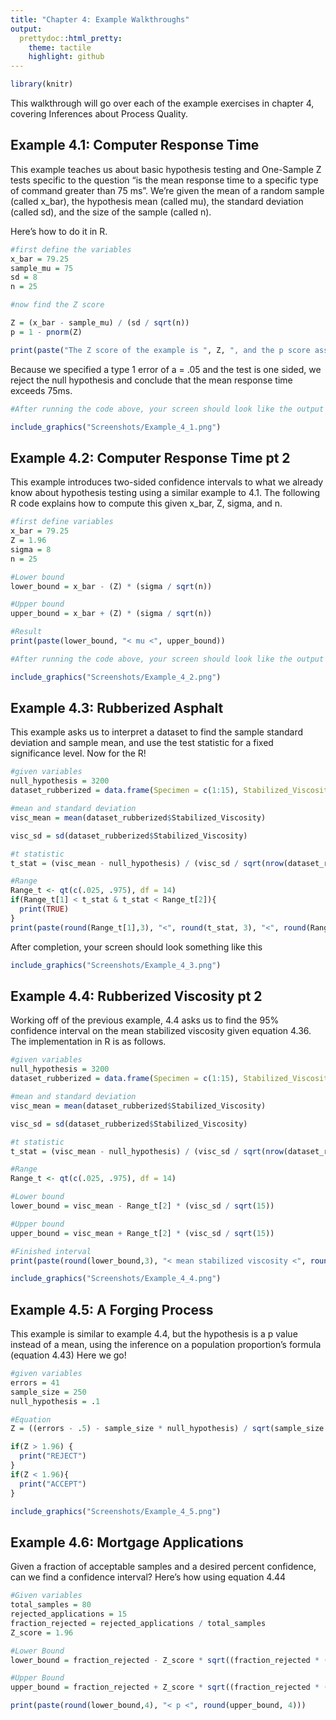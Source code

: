 ```yaml
---
title: "Chapter 4: Example Walkthroughs"
output:
  prettydoc::html_pretty:
    theme: tactile
    highlight: github
---
```


```r
library(knitr)
```


This walkthrough will go over each of the example exercises in chapter 4, covering Inferences about Process Quality.




## Example 4.1: Computer Response Time

This example teaches us about basic hypothesis testing and One-Sample Z tests specific to the question "is the mean response time to a specific type of command greater than 75 ms". We're given the mean of a random sample (called x_bar), the hypothesis mean (called mu), the standard deviation (called sd), and the size of the sample (called n). 

Here's how to do it in R.



```r
#first define the variables
x_bar = 79.25
sample_mu = 75
sd = 8
n = 25

#now find the Z score

Z = (x_bar - sample_mu) / (sd / sqrt(n))
p = 1 - pnorm(Z)

print(paste("The Z score of the example is ", Z, ", and the p score associated is ", p, sep = ""))


```

Because we specified a type 1 error of a = .05 and the test is one sided, we reject the null hypothesis and conclude that the mean response time exceeds 75ms. 

```r

#After running the code above, your screen should look like the output below

include_graphics("Screenshots/Example_4_1.png")


```



## Example 4.2: Computer Response Time pt 2


This example introduces two-sided confidence intervals to what we already know about hypothesis testing using a similar example to 4.1. The following R code explains how to compute this given x_bar, Z, sigma, and n.


```r
#first define variables
x_bar = 79.25
Z = 1.96
sigma = 8
n = 25

#Lower bound
lower_bound = x_bar - (Z) * (sigma / sqrt(n))

#Upper bound
upper_bound = x_bar + (Z) * (sigma / sqrt(n))

#Result
print(paste(lower_bound, "< mu <", upper_bound))

```

```r
#After running the code above, your screen should look like the output below

include_graphics("Screenshots/Example_4_2.png")
```

## Example 4.3: Rubberized Asphalt


This example asks us to interpret a dataset to find the sample standard deviation and sample mean, and use the test statistic for a fixed significance level. Now for the R!

```r
#given variables
null_hypothesis = 3200
dataset_rubberized = data.frame(Specimen = c(1:15), Stabilized_Viscosity = c(3193, 3124, 3153, 3145, 3093, 3466, 3355, 2979, 3182, 3227, 3256, 3332, 3204, 3282, 3170))

#mean and standard deviation
visc_mean = mean(dataset_rubberized$Stabilized_Viscosity)

visc_sd = sd(dataset_rubberized$Stabilized_Viscosity)

#t statistic
t_stat = (visc_mean - null_hypothesis) / (visc_sd / sqrt(nrow(dataset_rubberized)))

#Range
Range_t <- qt(c(.025, .975), df = 14)
if(Range_t[1] < t_stat & t_stat < Range_t[2]){
  print(TRUE)
}
print(paste(round(Range_t[1],3), "<", round(t_stat, 3), "<", round(Range_t[2], 3)))


```

After completion, your screen should look something like this

```r

include_graphics("Screenshots/Example_4_3.png")
```


## Example 4.4: Rubberized Viscosity pt 2

Working off of the previous example, 4.4 asks us to find the 95% confidence interval on the mean stabilized viscosity given equation 4.36. The implementation in R is as follows.

```r
#given variables
null_hypothesis = 3200
dataset_rubberized = data.frame(Specimen = c(1:15), Stabilized_Viscosity = c(3193, 3124, 3153, 3145, 3093, 3466, 3355, 2979, 3182, 3227, 3256, 3332, 3204, 3282, 3170))

#mean and standard deviation
visc_mean = mean(dataset_rubberized$Stabilized_Viscosity)

visc_sd = sd(dataset_rubberized$Stabilized_Viscosity)

#t statistic
t_stat = (visc_mean - null_hypothesis) / (visc_sd / sqrt(nrow(dataset_rubberized)))

#Range
Range_t <- qt(c(.025, .975), df = 14)

#Lower bound
lower_bound = visc_mean - Range_t[2] * (visc_sd / sqrt(15))

#Upper bound
upper_bound = visc_mean + Range_t[2] * (visc_sd / sqrt(15))

#Finished interval
print(paste(round(lower_bound,3), "< mean stabilized viscosity <", round(upper_bound, 3)))


```

```r
include_graphics("Screenshots/Example_4_4.png")
```


## Example 4.5: A Forging Process

This example is similar to example 4.4, but the hypothesis is a p value instead of a mean, using the inference on a population proportion's formula (equation 4.43)  Here we go!

```r
#given variables
errors = 41
sample_size = 250
null_hypothesis = .1

#Equation
Z = ((errors - .5) - sample_size * null_hypothesis) / sqrt(sample_size * null_hypothesis * (1 - null_hypothesis))

if(Z > 1.96) {
  print("REJECT")
}
if(Z < 1.96){
  print("ACCEPT")
}

```

```r
include_graphics("Screenshots/Example_4_5.png")
```

## Example 4.6: Mortgage Applications

Given a fraction of acceptable samples and a desired percent confidence, can we find a confidence interval? Here's how using equation 4.44

```r
#Given variables
total_samples = 80
rejected_applications = 15
fraction_rejected = rejected_applications / total_samples
Z_score = 1.96

#Lower Bound
lower_bound = fraction_rejected - Z_score * sqrt((fraction_rejected * (1 - fraction_rejected)) / total_samples)

#Upper Bound
upper_bound = fraction_rejected + Z_score * sqrt((fraction_rejected * (1 - fraction_rejected)) / total_samples)

print(paste(round(lower_bound,4), "< p <", round(upper_bound, 4)))


```






